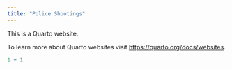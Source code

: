 ```yaml
---
title: "Police Shootings"
---
```


This is a Quarto website.

To learn more about Quarto websites visit <https://quarto.org/docs/websites>.

```r
1 + 1
```
